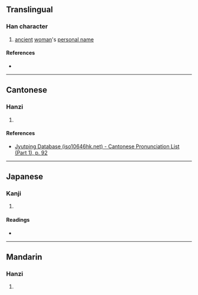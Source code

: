 {{character info/new}}
==Translingual==

===Han character===
{{Han char|rn=38|rad=女|as=05|sn=8|four=47462|canj=VSHR|ids=⿰女召}}

# [[ancient]] [[woman]]'s [[personal name]]

====References====
* {{Han ref|kx=0257.180|dkj=06128|dj=0522.140|hdz=21041.060|uh=59B1|ud=22961|bh=CC4F|bd=52303}}

----

==Cantonese==

===Hanzi===
{{yue-hanzi|jyut=[[ziu1]]|y=jiu1}}

# {{defn|lang=yue|sort=女05}}

====References====
* [http://www.iso10646hk.net/jp/document/download.jsp Jyutping Database (iso10646hk.net) - Cantonese Pronunciation List (Part 1), p. 92]

----

==Japanese==

===Kanji===
{{ja-kanji|grade=|rs=女05}}

# {{defn|lang=ja|sort=女05}}

====Readings====
* {{ja-readings|on=[[しょう]] (shō)|kun=}}

----

==Mandarin==

===Hanzi===
{{cmn-hanzi|pin=[[zhāo]] ([[zhao1]])|wg=chao<sup>1</sup>}}

# {{defn|lang=cmn|sort=女05}}